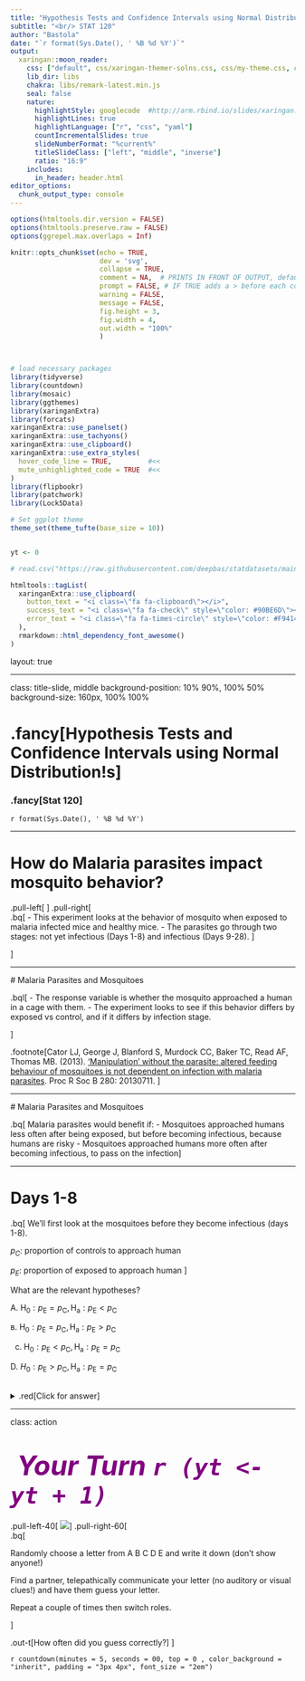 ```yaml
---
title: "Hypothesis Tests and Confidence Intervals using Normal Distribution!"
subtitle: "<br/> STAT 120"
author: "Bastola"
date: "`r format(Sys.Date(), ' %B %d %Y')`"
output:
  xaringan::moon_reader:
    css: ["default", css/xaringan-themer-solns.css, css/my-theme.css, css/my-font.css]
    lib_dir: libs
    chakra: libs/remark-latest.min.js
    seal: false
    nature:
      highlightStyle: googlecode  #http://arm.rbind.io/slides/xaringan.html#77 # idea, magula, googlecode, default
      highlightLines: true
      highlightLanguage: ["r", "css", "yaml"]
      countIncrementalSlides: true
      slideNumberFormat: "%current%"
      titleSlideClass: ["left", "middle", "inverse"]
      ratio: "16:9"
    includes:
      in_header: header.html  
editor_options: 
  chunk_output_type: console
---
```



```r
options(htmltools.dir.version = FALSE)
options(htmltools.preserve.raw = FALSE)
options(ggrepel.max.overlaps = Inf)

knitr::opts_chunk$set(echo = TRUE, 
                      dev = 'svg',
                      collapse = TRUE, 
                      comment = NA,  # PRINTS IN FRONT OF OUTPUT, default is '##' which comments out output
                      prompt = FALSE, # IF TRUE adds a > before each code input
                      warning = FALSE, 
                      message = FALSE,
                      fig.height = 3, 
                      fig.width = 4,
                      out.width = "100%"
                      )



# load necessary packages
library(tidyverse)
library(countdown)
library(mosaic)
library(ggthemes)
library(xaringanExtra)
library(forcats)
xaringanExtra::use_panelset()
xaringanExtra::use_tachyons()
xaringanExtra::use_clipboard()
xaringanExtra::use_extra_styles(
  hover_code_line = TRUE,         #<<
  mute_unhighlighted_code = TRUE  #<<
)
library(flipbookr)
library(patchwork)
library(Lock5Data)

# Set ggplot theme
theme_set(theme_tufte(base_size = 10))


yt <- 0

# read.csv("https://raw.githubusercontent.com/deepbas/statdatasets/main/APM_DougEvansCases.csv")

```



```r
htmltools::tagList(
  xaringanExtra::use_clipboard(
    button_text = "<i class=\"fa fa-clipboard\"></i>",
    success_text = "<i class=\"fa fa-check\" style=\"color: #90BE6D\"></i>",
    error_text = "<i class=\"fa fa-times-circle\" style=\"color: #F94144\"></i>"
  ),
  rmarkdown::html_dependency_font_awesome()
)
```


layout: true
  
<!-- <div class="my-footer"><span>Stat 230</span></div> -->
<!-- this adds the link footer to all slides, depends on my-footer class in css-->

---

class: title-slide, middle
<!-- background-image: url("assets/title-image2.jpg") -->
background-position: 10% 90%, 100% 50%
background-size: 160px, 100% 100%

# .fancy[Hypothesis Tests and Confidence Intervals using Normal Distribution!s]

### .fancy[Stat 120]

`r format(Sys.Date(), ' %B %d %Y')`


---

# How do Malaria parasites impact mosquito behavior?
.pull-left[
<center>
<img src="images/mosquito.png" width="100%" height="100%"> <br>
</center>
]
.pull-right[
<br>
.bq[
- This experiment looks at the behavior of mosquito when exposed to malaria infected mice and healthy mice. 
- The parasites go through two stages: not yet infectious (Days 1-8) and infectious (Days 9-28). 
]

]

---

 # Malaria Parasites and Mosquitoes

.bql[
- The response variable is whether the mosquito approached a human in a cage with them. 
- The experiment looks to see if this behavior differs by exposed vs control, and if it differs by infection stage. 

]

.footnote[Cator LJ, George J, Blanford S, Murdock CC, Baker TC, Read AF, Thomas MB. (2013). [‘Manipulation’ without the parasite: altered feeding behaviour of mosquitoes is not dependent on infection with malaria parasites](http://www.thereadgroup.net/wp-content/uploads/Cator-et-al.-2013-PRSB-eprint.pdf). Proc R Soc B 280: 20130711. ]

---

 # Malaria Parasites and Mosquitoes

.bq[
Malaria parasites would benefit if:
- Mosquitoes approached humans less often after being exposed, but before becoming infectious, because humans are risky 
- Mosquitoes approached humans more often after becoming infectious, to pass on the infection
]


---

# Days 1-8

.bq[
We'll first look at the mosquitoes before they become infectious (days 1-8).

$p_C:$ proportion of controls to approach human

$p_E:$ proportion of exposed to approach human
]

What are the relevant hypotheses?

A. $\mathrm{H}_0: p_{\mathrm{E}}=p_{\mathrm{C}}, \mathrm{H}_{\mathrm{a}}: p_{\mathrm{E}}<p_{\mathrm{C}}$

в. $\mathrm{H}_0: p_{\mathrm{E}}=p_{\mathrm{C}}, \mathrm{H}_{\mathrm{a}}: p_{\mathrm{E}}>p_{\mathrm{C}}$

c. $\mathrm{H}_0: p_{\mathrm{E}}<p_{\mathrm{C}}, \mathrm{H}_{\mathrm{a}}: p_{\mathrm{E}}=p_{\mathrm{C}}$

D. $H_0: p_{\mathrm{E}}>p_{\mathrm{C}}, \mathrm{H}_{\mathrm{a}}: p_{\mathrm{E}}=p_{\mathrm{C}}$

<br>
<details>
<summary>.red[Click for answer]</summary>
The correct answer is 3. (since there are five choices and we are randomly guessing)
</details>

---

class: action

# <i class="fa fa-pencil-square-o" style="font-size:48px;color:purple">&nbsp;Your&nbsp;Turn&nbsp;`r (yt <- yt + 1)`</i>    

.pull-left-40[
![](https://media.giphy.com/media/RKApDdwsQ6jkwd6RNn/giphy.gif)
]
.pull-right-60[
<br>
.bq[

Randomly choose a letter from A B C D E and write it down (don’t show anyone!)

Find a partner, telepathically communicate your letter (no auditory or visual clues!) and have them guess your
letter.

Repeat a couple of times then switch roles.


]

.out-t[How often did you guess correctly?]
]

`r countdown(minutes = 5, seconds = 00, top = 0 , color_background = "inherit", padding = "3px 4px", font_size = "2em")`

